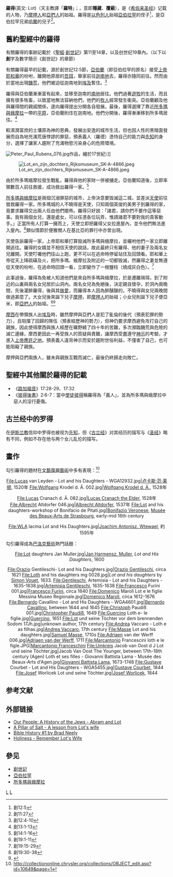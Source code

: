 {{Otheruses|罗德}}
'''羅得'''(英文: Lot)（天主教譯「'''羅特'''」；{{lang-he|'''לוֹט'''}}，意即'''隱藏'''、'''覆蔽'''），是《[[希伯来圣经|希伯来圣经]]》记载的人物，乃[[摩押人|摩押人]]和[[亞捫人|亞捫人]]的始祖。羅得是[[以色列人|以色列人]]始祖[[亞伯拉罕|亞伯拉罕]]的侄子<ref>創12:5</ref>，是亞伯拉罕兄弟[[哈蘭|哈蘭]]的兒子<ref>創11:27</ref>。

== 舊約聖經中的羅得 ==

有關羅得的事跡記載於《[[聖經|聖經]]·[[創世記|創世記]]》第11至14章，以及创世纪19章內。（以下以'''創'''字及數字簡示《創世記》的章節）

有關羅得最早的記載，源於創世記12:5節，[[亞伯拉罕|亞伯蘭]]（即亞伯拉罕的原名）接受[[上帝|上帝]][[耶和華|耶和華]]的吩咐，離開他原居的[[吾珥|吾珥]]，舉家前往[[迦南|迦南地]]去，羅得亦隨同前往。然而由於當地出現[[饑荒|饑荒]]，他們被迫從迦南地到[[埃及|埃及]]暫住。<ref>創12:4-10</ref>

羅得與亞伯蘭漸漸富有起來，並移至迦南的[[南地|南地]]居往。他們過著[[遊牧|遊牧]]的生活，而且擁有很多牲畜，以致當地無法容納他們，他們的[[牧人|牧人]]經常發生衝突。亞伯蘭顧及他與羅得間的親戚關係，遂向羅得提出分開各自發展。最後，羅得選擇了靠近[[所多瑪與蛾摩拉|所多瑪與蛾摩拉]]一帶的[[平原|平原]]，亞伯蘭則住在迦南地。他們分開後，羅得漸漸移到所多瑪居往。<ref>創13:1-13</ref>

較濕潤富庶的土壤原為神的恩典，發展出安逸的城市生活，但也因人性的黑暗面發展而自為地充滿荒唐悖謬的罪惡，預表義人（羅德）憑恃自己的能力與[[先知|先知]]的身分，選擇了讓家人趨附了充滿物慾污染身心的危險環境。

[[File:Peter_Paul_Rubens_076.jpg|thumb]]作品，繪於17世紀）]]

[[File:Lot_en_zijn_dochters_Rijksmuseum_SK-A-4866.jpeg|thumb]]

由於所多瑪蛾摩拉發生戰亂，羅得與他的家財一併被擄走。亞伯蘭知道後，立即率領數百人前往救援，成功救出羅得一家。<ref>創14:1-16</ref>

[[所多瑪與蛾摩拉|所多瑪與蛾摩拉]]是兩個沉溺罪惡的城市，上帝決意要毁滅這二城，並差派[[天使|天使]]前往營救羅得一家。所多瑪城的人不曉得是天使，只知兩個英俊的美男子到羅得的家，竟要求羅得交出兩人任由他們擺佈。羅得只好說：「諸君，請你們不要作這等惡事。我有兩個女兒，還是處女，可以任憑各位玩弄，惟請諸君不要對我的貴客動手。」正當所有人打算一擁而上，天使立即把羅得父女拉進屋內，並令他們無法進入屋內。<ref>創19:1-11</ref>類似情節於{{cuv|士師記|19}}便雅憫人在基比亞的罪行中亦曾出現。

天使告訴羅得一家，上帝耶和華打算毁滅所多瑪與蛾摩拉，並囑咐他們一家立即離開逃往{{le|瑣珥|Zoara}}。羅得的女婿並不相信天使的說話，故此最終只有羅得、他的妻子及兩名女兒離開。天使叮囑他們往山上跑，更不可以在逃命時停留站住及回頭看。耶和華上帝從天上降硫磺及火，把所多瑪、蛾摩拉及附近的一切都毁滅，然羅得之妻並無遵從天使的吩咐，在逃命時回頭一看，立即變作了一根鹽柱（燒成灰白色）。<ref>創19:15-29</ref>

此事過後，羅得為免被人知道他們是來自所多瑪與蛾摩拉，於是遷離瑣珥，到了附近的山裏與兩名女兒居於山洞內。兩名女兒為免絕後，決定親自懷孕，於洞內兩晚間，先後灌醉羅得，後與其[[做愛|做愛]]，而羅得本人因為醉醺醺的，不曉得與女兒兩晚間做過甚麼了。大女兒後來誕下兒子[[摩押|摩押]]，即[[摩押人|摩押人]]的始祖；小女兒則誕下兒子便亞米，即[[亞捫人|亞捫人]]的始祖。<ref>創19:30-38</ref><ref>{{Cite web |url=http://www.christianstudy.com/data/dict/biography/lot.html |title=LOT |access-date=2011-12-20 |archive-date=2020-09-19 |archive-url=https://web.archive.org/web/20200919153219/http://www.christianstudy.com/data/dict/biography/lot.html |dead-url=no }}</ref>

[[摩西|摩西]]在帶領族人出[[埃及|埃及]]時，雖然摩押與亞捫人是犯了亂倫的後代（預表犯罪的勢力），且阻擋了回歸的隊伍（預表經歷神的勢力），但神仍要求摩西避免攻打自己的親族，因此使得摩西與族人經歷在曠野繞了四十年的苦難，多次瀕臨饑荒與危險的滅亡邊緣，摩西更因此一再受族人的質疑與責難，讓摩西受盡遵守[[神示|神示]]的考驗，才進入[[上帝|上帝]][[應許之地|應許之地]]。預表義人違背神示而安於趨附世俗利益，不僅害了自己，也可能阻礙了親族。

摩押與亞捫兩族人，雖未與親族互戰而滅亡，最後仍終歸走向敗亡。

== 聖經中其他關於羅得的記載 ==
* 《[[路加福音|路加福音]]》17:28-29、17:32
* 《[[彼得後書|彼得後書]]》2:6-7：當中[[聖彼得|使徒彼得]]稱羅得為「義人」，並為所多瑪與蛾摩拉中惡人的淫行憂傷。

== 古兰经中的罗得 ==
{{main|鲁特 (伊斯兰教)}}
在[[伊斯兰教|伊斯兰教]]信仰中罗得也被视为[[伊斯蘭教先知|先知]]，但《[[古兰经|古兰经]]》对其经历的描写与《[[圣经|圣经]]》略有不同，例如不存在他与两个女儿乱伦的描写。

==畫作==
{{clear}}
勾引羅得的題材在[[文藝復興藝術|文藝復興藝術]]中多有表現：<ref>http://collectiononline.chrysler.org/collections/OBJECT_edit.asp?id=10649&page=1{{dead link|date=2018年4月 |bot=InternetArchiveBot |fix-attempted=yes }}</ref>
<div align="center"><gallery>
File:Lucas van Leyden - Lot and his Daughters - WGA12932.jpg|[[卢卡斯·范·莱顿|卢卡斯·范·莱顿]], 1520年
File:Wolfgang Krodel d. Ä. 002.jpg|[[Wolfgang_Krodel_d._Ä.|Wolfgang Krodel d. Ä.]], 1528年

File:Lucas Cranach d. Ä. 082.jpg|[[Lucas_Cranach_the_Elder|Lucas Cranach the Elder]], 1528年
File:Albrecht Altdorfer 046.jpg|[[Albrecht_Altdorfer|Albrecht Altdorfer]], 1537年
File:Lot and his daughters-workshop of Bonifacio de Pitati.jpg|[[Bonifazio_Veronese|Bonifazio Veronese]], [[Musée_des_Beaux-Arts_de_Strasbourg|Musée des Beaux-Arts de Strasbourg]], early-mid 16th century

File:WLA lacma Lot and His Daughters.jpg|[[Joachim_Wtewael|Joachim Antonisz. Wtewael]], 約1595年
</gallery></div>

勾引羅得成為[[巴洛克藝術|巴洛克藝術]]熱門話題：

<div align="center"><gallery>
File:Lot daughters Jan Muller.jpg|[[Jan_Harmensz._Muller|Jan Harmensz. Muller]], ''Lot and His Daughters'', 1600

File:Orazio Gentileschi- Lot and his Daughters.jpg|[[Orazio_Gentileschi|Orazio Gentileschi]], circa 1621
File:Loth and his daughters mg 0028.jpg|''Lot and his daughters'' by [[Simon_Vouet|Simon Vouet]], 1633.
File:Gentileschi, Artemisia - Lot and his Daughters - 1635-1638.jpg|[[Artemisia_Gentileschi|Artemisia Gentileschi]], 	1635-1638
File:Francesco Furini 001.jpg|[[Francesco_Furini|Francesco Furini]], circa 1640
File:Domenico Marolì Lot e le figlie Messina Museo Regionale.jpg|[[Domenico_Marolì|Domenico Marolì]], circa 1612-1676
File:Bernardo Cavallino - Lot and His Daughters - WGA4601.jpg|[[Bernardo_Cavallino|Bernardo Cavallino]], between 1644 and 1645
File:Christoph Paudiß 001.jpg|[[Christopher_Paudiß|Christopher Paudiß]], 1649
File:Guercino Loth e- le figlie.jpg|[[Guercino|Guercino]], 1651
File:Lot und seine Töchter vor dem brennenden Sodom 17Jh.jpg|unknown author, 17th century
File:Andrea Vaccaro - Loth e as filhas.jpg|[[Andrea_Vaccaro|Andrea Vaccaro]], 17th century
File:Masse Lot and his daughters.jpg|[[Samuel_Masse|Samuel Masse]], 1710s
File:Adriaen van der Werff 006.jpg|[[Adriaen_van_der_Werff|Adriaen van der Werff]], 1711
File:Marcantonio Francescini loth e le figle.JPG|[[Marcantonio_Franceschini|Marcantonio Franceschini]]
File:Umkreis Jacob van Oost d J Lot und seine Töchter.jpg|Jacob Van Oost The Younger, between 17th-18th century
(Agen) Loth et ses filles - Giovanni Battista Lama - Musée des Beaux-Arts d'Agen.jpg|[[Giovanni_Battista_Lama|Giovanni Battista Lama]], 1673-1748
File:Gustave Courbet - Lot and His Daughters - WGA5455.jpg|[[Gustave_Courbet|Gustave Courbet]], 1844
File:Josef Worlicek Lot und seine Töchter.jpg|[[Josef_Worlicek|Josef Worlicek]], 1844

</gallery></div>

== 参考文献 ==
{{Reflist|2}}

== 外部链接 ==
{{Commons|Lot}}
* [http://www.chabad.org/article.asp?AID=246613 Our People: A History of the Jews - Abram and Lot]
* [http://www.chabad.org/article.asp?AID=209353 A Pillar of Salt - A lesson from Lot's wife]
* [https://web.archive.org/web/20081209045318/http://www.superdeluxe.com/sd/contentDetail.do?id=D81F2344BF5AC7BB77D6A0E55069BD0A9B3A52CB005FA7D7 Bible History #1 by Brad Neely]
* [http://www.biblebb.com/files/ryle/remember_lots_wife.htm Holiness - Remember Lot's Wife] {{Wayback|url=http://www.biblebb.com/files/ryle/remember_lots_wife.htm |date=20201209124401 }}

== 參见 ==
* [[創世記|創世記]]
* [[亞伯拉罕|亞伯拉罕]]
* [[所多瑪與蛾摩拉|所多瑪與蛾摩拉]]

{{伊斯蘭教先知}}

{{Authority control}}
[[Category:聖經人物|L]]
[[Category:古兰經人物|L]]
